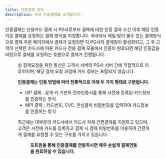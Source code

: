 ```yaml
---
title: 인증결제 정의
description: 국내 인증결제를 소개합니다.
---
```



인증결제는 신용카드 결제 시 PG사로부터 결제에 대한 인증 결과 수신 이후 해당 인증키로 결제를 요청하는
결제 방식을 지칭합니다. 국내에서 제일 많이 볼수 있는 결제방식으로 결제 주문 페이지에서 결제가
요청되면 각 PG사의 결제창이 활성화되고, 그 후 고객이 선택한 카드사에 따른 카드사 전용 결제 모듈에서
인증이 완료되면 해당 인증값을 바탕으로 결제를 요청하는 흐름으로 결제가 진행됩니다.

<Figure src="/gitbook-assets/ko/image (313).png" caption="일반적인 인증결제 Flow" />

<Hint style="info">
  실 결제요청을 위한 통신은 고객사 서버와 PG사 서버 간에 직접적으로 이루어지며,
  해당 결제 요청 과정에 카드 정보는 포함되지 않습니다.
</Hint>

**인증결제는 인증 방법에 따라 전통적으로 아래 두 가지 형태로 구분됩니다.**

- ISP 결제 : 공개 키 기반의 전자인증서를 통해 사전에 등록된 카드정보를 인증하는 방식
- MPI 결제 : 카드번호, CVC, 안심클릭 비밀번호를 입력하여 카드정보를 인증하는 방식

최근에는 대부분의 카드사에서 카드사 자체 간편결제를 지원하고 있으며, 고객은 사전에 카드를
등록하고 결제 시 결제 비밀번호를 이용하여 간편하게 결제를 요청할 수 있는 구조를 가지고
있습니다.

<Figure src="/gitbook-assets/ko/image (250).png" caption="NHN KCP 인증결제 신한카드 간편 결제 화면" />

**포트원을 통해 인증결제를 연동하시면 매우 손쉽게 결제연동을 완료하실 수 있습니다.**
